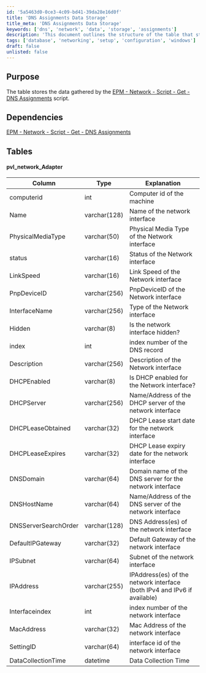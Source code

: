 ```yaml
---
id: '5a5463d0-0ce3-4c09-bd41-39da28e16d0f'
title: 'DNS Assignments Data Storage'
title_meta: 'DNS Assignments Data Storage'
keywords: ['dns', 'network', 'data', 'storage', 'assignments']
description: 'This document outlines the structure of the table that stores data gathered by the DNS Assignments script, detailing its columns, types, and explanations for each field related to network interfaces.'
tags: ['database', 'networking', 'setup', 'configuration', 'windows']
draft: false
unlisted: false
---
```

## Purpose

The table stores the data gathered by the [EPM - Network - Script - Get - DNS Assignments](https://proval.itglue.com/DOC-5078775-14378277) script.

## Dependencies

[EPM - Network - Script - Get - DNS Assignments](https://proval.itglue.com/DOC-5078775-14378277)

## Tables

#### pvl_network_Adapter

| Column                | Type          | Explanation                                                   |
|----------------------|---------------|---------------------------------------------------------------|
| computerid           | int           | Computer id of the machine                                    |
| Name                 | varchar(128)  | Name of the network interface                                  |
| PhysicalMediaType    | varchar(50)   | Physical Media Type of the Network interface                  |
| status               | varchar(16)   | Status of the Network interface                                |
| LinkSpeed            | varchar(16)   | Link Speed of the Network interface                            |
| PnpDeviceID          | varchar(256)  | PnpDeviceID of the Network interface                          |
| InterfaceName        | varchar(256)  | Type of the Network interface                                  |
| Hidden               | varchar(8)    | Is the network interface hidden?                              |
| index                | int           | index number of the DNS record                                |
| Description          | varchar(256)  | Description of the Network interface                           |
| DHCPEnabled          | varchar(8)    | Is DHCP enabled for the Network interface?                    |
| DHCPServer           | varchar(256)  | Name/Address of the DHCP server of the network interface      |
| DHCPLeaseObtained    | varchar(32)   | DHCP Lease start date for the network interface               |
| DHCPLeaseExpires      | varchar(32)   | DHCP Lease expiry date for the network interface              |
| DNSDomain            | varchar(64)   | Domain name of the DNS server for the network interface       |
| DNSHostName          | varchar(64)   | Name/Address of the DNS server of the network interface       |
| DNSServerSearchOrder | varchar(128)  | DNS Address(es) of the network interface                       |
| DefaultIPGateway     | varchar(32)   | Default Gateway of the network interface                       |
| IPSubnet             | varchar(64)   | Subnet of the network interface                                 |
| IPAddress            | varchar(255)  | IPAddress(es) of the network interface (both IPv4 and IPv6 if available) |
| Interfaceindex       | int           | index number of the network interface                          |
| MacAddress           | varchar(32)   | Mac Address of the network interface                           |
| SettingID            | varchar(64)   | interface id of the network interface                          |
| DataCollectionTime    | datetime      | Data Collection Time                                          |











